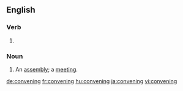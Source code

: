 
==English==

===Verb===
{{head|en}}

# {{present participle of|convene|lang=en}}

===Noun===
{{en-noun}}

# An [[assembly]]; a [[meeting]].

[[de:convening]]
[[fr:convening]]
[[hu:convening]]
[[ja:convening]]
[[vi:convening]]